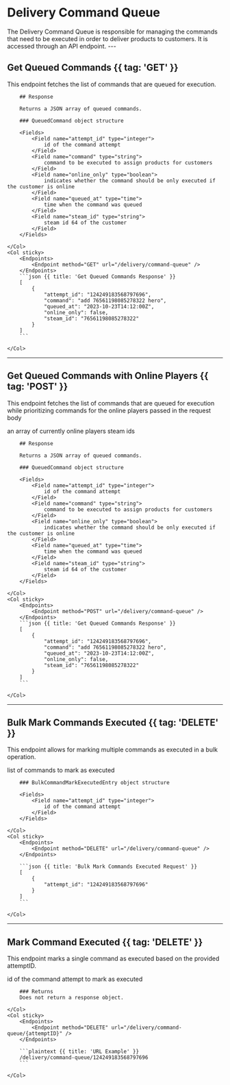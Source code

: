 # Delivery Command Queue

<Row>
    <Col>
        The Delivery Command Queue is responsible for managing the commands that need to be executed in order to deliver products to customers. It is accessed through an API endpoint.
    </Col>
    <Col sticky>
        <Endpoints>
            <Endpoint method="GET" href="#get-queued-commands" url="/delivery/command-queue" />
            <Endpoint method="POST" href="#get-queued-commands-with-online-players" url="/delivery/command-queue" />
            <Endpoint method="DELETE" href="#bulk-mark-commands-executed" url="/delivery/command-queue" />
            <Endpoint method="DELETE" href="#mark-command-executed" url="/delivery/command-queue/{attemptID}" />
        </Endpoints>
    </Col>
</Row>
---

## Get Queued Commands {{ tag: 'GET' }}

This endpoint fetches the list of commands that are queued for execution.

<Row>
    <Col>

        ## Response

        Returns a JSON array of queued commands.

        ### QueuedCommand object structure

        <Fields>
            <Field name="attempt_id" type="integer">
                id of the command attempt
            </Field>
            <Field name="command" type="string">
                command to be executed to assign products for customers
            </Field>
            <Field name="online_only" type="boolean">
                indicates whether the command should be only executed if the customer is online
            </Field>
            <Field name="queued_at" type="time">
                time when the command was queued
            </Field>
            <Field name="steam_id" type="string">
                steam id 64 of the customer
            </Field>
        </Fields>

    </Col>
    <Col sticky>
        <Endpoints>
            <Endpoint method="GET" url="/delivery/command-queue" />
        </Endpoints>
        ```json {{ title: 'Get Queued Commands Response' }}
        [
            {
                "attempt_id": "124249183568797696",
                "command": "add 76561198085278322 hero",
                "queued_at": "2023-10-23T14:12:00Z",
                "online_only": false,
                "steam_id": "76561198085278322"
            }
        ]
        ```

    </Col>
</Row>

---

## Get Queued Commands with Online Players {{ tag: 'POST' }}

This endpoint fetches the list of commands that are queued for execution while prioritizing commands for the online players passed in the request body

<Row>
    <Col>
        <Fields>
            <Field name="steam_ids" type="[]string">
                an array of currently online players steam ids
            </Field>
        </Fields>

        ## Response

        Returns a JSON array of queued commands.

        ### QueuedCommand object structure

        <Fields>
            <Field name="attempt_id" type="integer">
                id of the command attempt
            </Field>
            <Field name="command" type="string">
                command to be executed to assign products for customers
            </Field>
            <Field name="online_only" type="boolean">
                indicates whether the command should be only executed if the customer is online
            </Field>
            <Field name="queued_at" type="time">
                time when the command was queued
            </Field>
            <Field name="steam_id" type="string">
                steam id 64 of the customer
            </Field>
        </Fields>

    </Col>
    <Col sticky>
        <Endpoints>
            <Endpoint method="POST" url="/delivery/command-queue" />
        </Endpoints>
        ```json {{ title: 'Get Queued Commands Response' }}
        [
            {
                "attempt_id": "124249183568797696",
                "command": "add 76561198085278322 hero",
                "queued_at": "2023-10-23T14:12:00Z",
                "online_only": false,
                "steam_id": "76561198085278322"
            }
        ]
        ```

    </Col>
</Row>

---

## Bulk Mark Commands Executed {{ tag: 'DELETE' }}

This endpoint allows for marking multiple commands as executed in a bulk operation.

<Row>
    <Col>
        <Fields>
            <Field name="commands" type="[]BulkCommandMarkExecutedEntry" typeHref="#bulk-mark-commands-executed">
                list of commands to mark as executed
            </Field>
        </Fields>

        ### BulkCommandMarkExecutedEntry object structure

        <Fields>
            <Field name="attempt_id" type="integer">
                id of the command attempt
            </Field>
        </Fields>

    </Col>
    <Col sticky>
        <Endpoints>
            <Endpoint method="DELETE" url="/delivery/command-queue" />
        </Endpoints>

        ```json {{ title: 'Bulk Mark Commands Executed Request' }}
        [
            {
                "attempt_id": "124249183568797696"
            }
        ]
        ```

    </Col>
</Row>

---

## Mark Command Executed {{ tag: 'DELETE' }}

This endpoint marks a single command as executed based on the provided attemptID.

<Row>
    <Col>
        <Fields query parameters>
            <Field name="attemptID" type="integer">
                id of the command attempt to mark as executed
            </Field>
        </Fields>

        ### Returns
        Does not return a response object.

    </Col>
    <Col sticky>
        <Endpoints>
            <Endpoint method="DELETE" url="/delivery/command-queue/{attemptID}" />
        </Endpoints>

        ```plaintext {{ title: 'URL Example' }}
        /delivery/command-queue/124249183568797696
        ```

    </Col>
</Row>